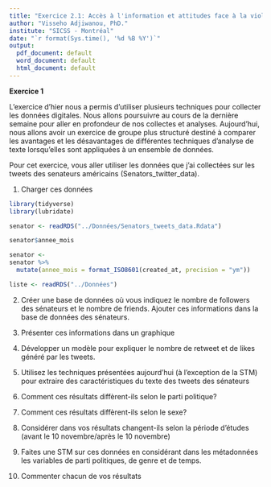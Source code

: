 ```yaml
---
title: "Exercice 2.1: Accès à l'information et attitudes face à la violence conjugale"
author: "Visseho Adjiwanou, PhD."
institute: "SICSS - Montréal"
date: "`r format(Sys.time(), '%d %B %Y')`"
output:
  pdf_document: default
  word_document: default
  html_document: default
---
```



**Exercice 1**

L'exercice d'hier nous a permis d'utiliser plusieurs techniques pour collecter les données digitales. Nous allons poursuivre au cours de la dernière semaine pour aller en profondeur de nos collectes et analyses. Aujourd'hui, nous allons avoir un exercice de groupe plus structuré destiné à comparer les avantages et les désavantages de différentes techniques d'analyse de texte lorsqu'elles sont appliquées à un ensemble de données.

Pour cet exercice, vous aller utiliser les données que j'ai collectées sur les tweets des senateurs américains (Senators_twitter_data).

1. Charger ces données 

```r
library(tidyverse)
library(lubridate)

senator <- readRDS("../Données/Senators_tweets_data.Rdata")

senator$annee_mois

senator <-
senator %>% 
  mutate(annee_mois = format_ISO8601(created_at, precision = "ym"))

liste <- readRDS("../Données")
```


2. Créer une base de données où vous indiquez le nombre de followers des sénateurs et le nombre de friends. Ajouter ces informations dans la base de données des sénateurs.

3. Présenter ces informations dans un graphique

4. Développer un modèle pour expliquer le nombre de retweet et de likes généré par les tweets.

5. Utilisez les techniques présentées aujourd'hui (à l'exception de la STM) pour extraire des caractéristiques du texte des tweets des sénateurs

6. Comment ces résultats diffèrent-ils selon le parti politique?

7. Comment ces résultats diffèrent-ils selon le sexe?

8. Considérer dans vos résultats changent-ils selon la période d'études (avant le 10 novembre/après le 10 novembre)

9. Faites une STM sur ces données en considérant dans les métadonnées les variables de parti politiques, de genre et de temps.

10. Commenter chacun de vos résultats



<!-- A NE PAS FAIRE / DON'T DO THIS PART
1.	Nous allons garder les mêmes groupes qu'hier
2.	Chargez la base de données des tweets du président Trump. Ces données peuvent être chargées directement avec le code suivant. Autrement, ces données sont disponibles sur le Github dans les données.

```r

 load(url("https://cbail.github.io/Trump_Tweets.Rdata"))

```

Notez que cette base de données comprend également le nombre de fois où chacun de ses tweets a été retweeté ou "liked". 
NOTE : SI VOUS PRÉFÉREZ UTILISER UN ENSEMBLE DE DONNÉES QUE VOTRE GROUPE A COLLECTÉ LORS DE L'EXERCICE D'HIER, VOUS POUVEZ ÉGALEMENT L'UTILISER. 

3.	Utilisez au moins deux des techniques présentées aujourd'hui pour extraire des caractéristiques du texte des tweets de Trump (par exemple, des thèmes, des sujets, des sentiments), ou sur la base de données textuelles que vous avez collecté hier.

4.	Travaillez ensemble pour déterminer si certaines **caractéristiques du langage** Twitter de Trump permettent de prédire le nombre de retweets ou des likes que ses messages reçoivent. Si vous travaillez avec d'autres données Twitter, n'hésitez pas à prédire également les likes d'autres utilisateurs.

5.	La base de données des cotes d'approbation quotidiennes du président Trump disponible sur le site Web five-thirty-eight (https://projects.fivethirtyeight.com) est disponoble sur le github du cours. Vous pouvez encore une fois le télécharger directement à partir de ce lien.

```r

library(tidyverse)
trump_approval <- read_csv("https://projects.fivethirtyeight.com/trump-approval-data/approval_topline.csv")

```

6.	Travaillez ensemble pour déterminer s'il existe des **caractéristiques du langage** Twitter de Trump qui ont un lien avec sa **cote de popularité globale**.

7.	Produisez une visualisation qui décrit les résultats de votre analyse et déposez-la dans le google drive du cours avec une brève description de ce que vous avez fait.

-->
